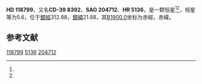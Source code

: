 {{Starbox begin
| name = HD 118799
}}
{{Starbox observe
| epoch = [[J2000.0|J2000.0]]
| constell = {{星座名待查}}<ref name=SIMBAD>{{cite web
 | url=http://simbad.u-strasbg.fr/simbad/sim-id?Ident=HR+5136
 | title =Pulsating variable Star
 | publisher=Centre de Données astronomiques de Strasbourg
 | work=SIMBAD
 | accessdate=2012-07-13}}</ref><ref name=DATA>{{cite web
 | url=http://vizier.u-strasbg.fr/viz-bin/VizieR-5?-out.add=.&-source=5050&-corr=PK=HR&-out.max=9999&HR=5136
 | title=VizieR Detailed Page
 | accessdate=2012-07-13
 | archive-date=2019-02-16
 | archive-url=https://web.archive.org/web/20190216081543/http://vizier.u-strasbg.fr/viz-bin/VizieR-5?-out.add=.&-source=5050&-corr=PK=HR&-out.max=9999&HR=5136
 | dead-url=no
 }}</ref>
| 星官 = 
| ra = {{RA|13|39|48.6}}<ref name=SIMBAD /><ref name=DATA />
| dec = {{DEC|-40|3|7}}<ref name=SIMBAD /><ref name=DATA />
| appmag_v = 5.6<ref name=SIMBAD /><ref name=DATA />
}}
{{Starbox character
| class = K2/3III<ref name=SIMBAD /><ref name=DATA />
| b-v = 1.3<ref name=SIMBAD /><ref name=DATA />
| u-b = <ref name=SIMBAD /><ref name=DATA />
| r-i = <ref name=SIMBAD /><ref name=DATA />
| variable = 
}}
{{Starbox astrometry
| radial_v = 
| prop_mo_ra = 1
| parallax = 
| p_error = 
}}
{{Starbox catalog
| names =CD-39 8392，[[SAO星表|SAO]] 204712，[[HD星表|HD]] 118799，[[HR星表|HR]] 5136}}
{{Starbox reference |Simbad=HR+5136}}
{{Starbox end}}

'''HD 118799'''，又名'''CD-39 8392'''，'''SAO 204712'''、'''HR 5136'''，是一颗恒星<ref name=SIMBAD /><ref name=DATA />，视星等为5.6，位于[[銀道座標系|銀經]]312.88，[[銀道座標系|銀緯]]21.88，其[[B1900.0|B1900.0]]坐标为赤經{{RA|13|33|55.9}}，赤緯{{DEC|-39|21.88|32}}。

== 参考文献 ==
{{reflist}}

{{star-stub}}

[[Category:HD和HDE天體|118799]]
[[Category:HR天體|5136]]
[[Category:SAO天體|204712]]